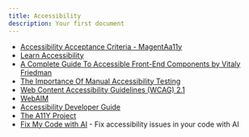 ```yaml
---
title: Accessibility
description: Your first document
---
```


- [Accessibility Acceptance Criteria - MagentAa11y](https://www.magentaa11y.com/web/)
- [Learn Accessibility](https://web.dev/learn/accessibility/)
- [A Complete Guide To Accessible Front-End Components by Vitaly Friedman](https://www.smashingmagazine.com/2021/03/complete-guide-accessible-front-end-components)
- [The Importance Of Manual Accessibility Testing](https://www.smashingmagazine.com/2018/09/importance-manual-accessibility-testing/)
- [Web Content Accessibility Guidelines (WCAG) 2.1](https://www.w3.org/TR/WCAG21/)
- [WebAIM](https://webaim.org/)
- [Accessibility Developer Guide](https://www.accessibility-developer-guide.com/)
- [The A11Y Project](https://www.a11yproject.com/)
- [Fix My Code with AI](https://userway.org/fixmycode) - Fix accessibility issues in your code with AI
